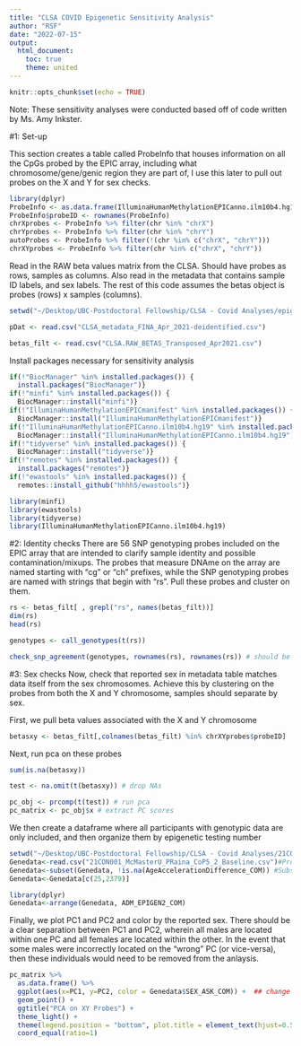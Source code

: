 ```yaml
---
title: "CLSA COVID Epigenetic Sensitivity Analysis"
author: "RSF"
date: "2022-07-15"
output: 
  html_document:
    toc: true
    theme: united
---
```


```r
knitr::opts_chunk$set(echo = TRUE)
```

Note: These sensitivity analyses were conducted based off of code written by Ms. Amy Inkster. 

#1: Set-up

This section creates a table called ProbeInfo that houses information on all the CpGs probed by the EPIC array, including what chromosome/gene/genic region they are part of, I use this later to pull out probes on the X and Y for sex checks. 
```r
library(dplyr)
ProbeInfo <- as.data.frame(IlluminaHumanMethylationEPICanno.ilm10b4.hg19::Locations)
ProbeInfo$probeID <- rownames(ProbeInfo)
chrXprobes <- ProbeInfo %>% filter(chr %in% "chrX")
chrYprobes <- ProbeInfo %>% filter(chr %in% "chrY")
autoProbes <- ProbeInfo %>% filter(!(chr %in% c("chrX", "chrY"))) 
chrXYprobes <- ProbeInfo %>% filter(chr %in% c("chrX", "chrY"))
```

Read in the RAW beta values matrix from the CLSA. Should have probes as rows, samples as columns. Also read in the metadata that contains sample ID labels, and sex labels. The rest of this code assumes the betas object is probes (rows) x samples (columns).

```r
setwd("~/Desktop/UBC-Postdoctoral Fellowship/CLSA - Covid Analyses/epigenetics_clsa_s1478")

pDat <- read.csv("CLSA_metadata_FINA_Apr_2021-deidentified.csv")          ## change to reflect local path (if 1446 objects, then do not need the betas_filt file; if not, then load betas_filt)

betas_filt <- read.csv("CLSA.RAW_BETAS_Transposed_Apr2021.csv")         ## change to reflect local path
```

Install packages necessary for sensitivity analysis
```r
if(!"BiocManager" %in% installed.packages()) {
  install.packages("BiocManager")}
if(!"minfi" %in% installed.packages()) {
  BiocManager::install("minfi")}
if(!"IlluminaHumanMethylationEPICmanifest" %in% installed.packages()) {
  BiocManager::install("IlluminaHumanMethylationEPICmanifest")}
if(!"IlluminaHumanMethylationEPICanno.ilm10b4.hg19" %in% installed.packages()) {
  BiocManager::install("IlluminaHumanMethylationEPICanno.ilm10b4.hg19")}
if(!"tidyverse" %in% installed.packages()) {
  BiocManager::install("tidyverse")}
if(!"remotes" %in% installed.packages()) {
  install.packages("remotes")}
if(!"ewastools" %in% installed.packages()) {
  remotes::install_github("hhhh5/ewastools")}

library(minfi)
library(ewastools)
library(tidyverse)
library(IlluminaHumanMethylationEPICanno.ilm10b4.hg19)
```

#2: Identity checks
There are 56 SNP genotyping probes included on the EPIC array that are intended to clarify sample identity and possible contamination/mixups. The probes that measure DNAme on the array are named starting with "cg" or "ch" prefixes, while the SNP genotyping probes are named with strings that begin with "rs". Pull these probes and cluster on them.

```r
rs <- betas_filt[ , grepl("rs", names(betas_filt))]
dim(rs)
head(rs)

genotypes <- call_genotypes(t(rs))

check_snp_agreement(genotypes, rownames(rs), rownames(rs)) # should be NULL (and is Null)
```

#3: Sex checks
Now, check that reported sex in metadata table matches data itself from the sex chromosomes. Achieve this by clustering on the probes from both the X and Y chromosome, samples should separate by sex.

First, we pull beta values associated with the X and Y chromosome
```r
betasxy <- betas_filt[,colnames(betas_filt) %in% chrXYprobes$probeID]
```

Next, run pca on these probes
```r
sum(is.na(betasxy))

test <- na.omit(t(betasxy)) # drop NAs

pc_obj <- prcomp(t(test)) # run pca
pc_matrix <- pc_obj$x # extract PC scores
```


We then create a dataframe where all participants with genotypic data are only included, and then organize them by epigenetic testing number
```r
setwd("~/Desktop/UBC-Postdoctoral Fellowship/CLSA - Covid Analyses/21CON001_McMasterU_PRaina_Baseline")
Genedata<-read.csv("21CON001_McMasterU_PRaina_CoP5_2_Baseline.csv")#Processed Baseline + Follow-up 1 + COVID Questionnaire
Genedata<-subset(Genedata, !is.na(AgeAccelerationDifference_COM)) #Subset to only participants with genetic data
Genedata<-Genedata[c(25,2379)]

library(dplyr)
Genedata<-arrange(Genedata, ADM_EPIGEN2_COM)
```


Finally, we plot PC1 and PC2 and color by the reported sex. There should be a clear separation between PC1 and PC2, wherein all males are located within one PC and all females are located within the other. In the event that some males were incorrectly located on the "wrong" PC (or vice-versa), then these individuals would need to be removed from the anlaysis.
```r
pc_matrix %>% 
  as.data.frame() %>%
  ggplot(aes(x=PC1, y=PC2, color = Genedata$SEX_ASK_COM)) +  ## change to column of pDat that contains sex info if not called "Sex"
  geom_point() +
  ggtitle("PCA on XY Probes") +
  theme_light() +
  theme(legend.position = "bottom", plot.title = element_text(hjust=0.5)) +
  coord_equal(ratio=1)
```
